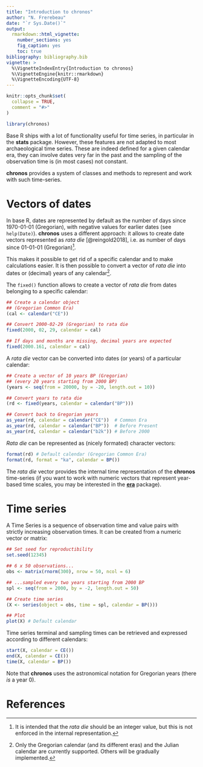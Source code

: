 ```yaml
---
title: "Introduction to chronos"
author: "N. Frerebeau"
date: "`r Sys.Date()`"
output:
  rmarkdown::html_vignette:
    number_sections: yes
    fig_caption: yes
    toc: true
bibliography: bibliography.bib
vignette: >
  %\VignetteIndexEntry{Introduction to chronos}
  %\VignetteEngine{knitr::rmarkdown}
  %\VignetteEncoding{UTF-8}
---
```


```r
knitr::opts_chunk$set(
  collapse = TRUE,
  comment = "#>"
)
```

```r
library(chronos)
```

Base R ships with a lot of functionality useful for time series, in particular in the **stats** package. However, these features are not adapted to most archaeological time series. These are indeed defined for a given calendar era, they can involve dates very far in the past and the sampling of the observation time is (in most cases) not constant. 

**chronos** provides a system of classes and methods to represent and work with such time-series.

# Vectors of dates

In base R, dates are represented by default as the number of days since 1970-01-01 (Gregorian), with negative values for earlier dates (see `help(Date)`). **chronos** uses a different approach: it allows to create date vectors represented as *rata die* [@reingold2018], i.e. as number of days since 01-01-01 (Gregorian)^[It is intended that the *rata die* should be an integer value, but this is not enforced in the internal representation.].

This makes it possible to get rid of a specific calendar and to make calculations easier. It is then possible to convert a vector of *rata die* into dates or (decimal) years of any calendar^[Only the Gregorian calendar (and its different eras) and the Julian calendar are currently supported. Others will be gradually implemented.].

The `fixed()` function allows to create a vector of *rata die* from dates belonging to a specific calendar:

```r
## Create a calendar object
## (Gregorian Common Era)
(cal <- calendar("CE"))

## Convert 2000-02-29 (Gregorian) to rata die
fixed(2000, 02, 29, calendar = cal)

## If days and months are missing, decimal years are expected
fixed(2000.161, calendar = cal)
```

A *rata die* vector can be converted into dates (or years) of a particular calendar:

```r
## Create a vector of 10 years BP (Gregorian)
## (every 20 years starting from 2000 BP)
(years <- seq(from = 20000, by = -20, length.out = 10))

## Convert years to rata die
(rd <- fixed(years, calendar = calendar("BP")))

## Convert back to Gregorian years
as_year(rd, calendar = calendar("CE"))  # Common Era
as_year(rd, calendar = calendar("BP"))  # Before Present
as_year(rd, calendar = calendar("b2k")) # Before 2000
```

*Rata die* can be represented as (nicely formated) character vectors:

```r
format(rd) # Default calendar (Gregorian Common Era)
format(rd, format = "ka", calendar = BP())
```

The *rata die* vector provides the internal time representation of the **chronos** time-series (if you want to work with numeric vectors that represent year-based time scales, you may be interested in the [**era**](https://github.com/joeroe/era) package).

# Time series

A Time Series is a sequence of observation time and value pairs with strictly increasing observation times. It can be created from a numeric vector or matrix:

```r
## Set seed for reproductibility
set.seed(12345)

## 6 x 50 observations...
obs <- matrix(rnorm(300), nrow = 50, ncol = 6)

## ...sampled every two years starting from 2000 BP
spl <- seq(from = 2000, by = -2, length.out = 50)

## Create time series
(X <- series(object = obs, time = spl, calendar = BP()))

## Plot
plot(X) # Default calendar
```

Time series terminal and sampling times can be retrieved and expressed according to different calendars:

```r
start(X, calendar = CE())
end(X, calendar = CE())
time(X, calendar = BP())
```

Note that **chronos** uses the astronomical notation for Gregorian years (there *is* a year 0).

# References

